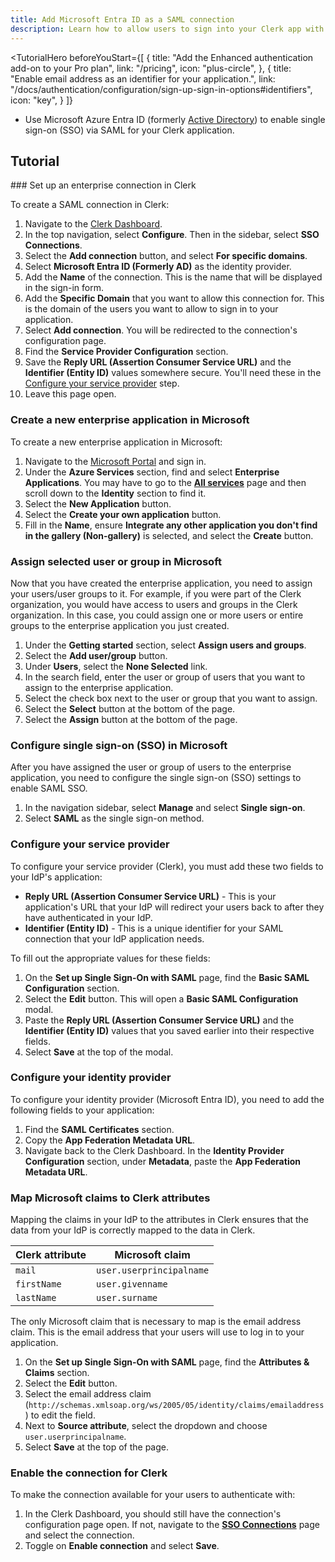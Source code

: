 ```yaml
---
title: Add Microsoft Entra ID as a SAML connection
description: Learn how to allow users to sign into your Clerk app with their Microsoft account using SAML SSO.
---
```


<TutorialHero
  beforeYouStart={[
    {
      title: "Add the Enhanced authentication add-on to your Pro plan",
      link: "/pricing",
      icon: "plus-circle",
    },
    {
      title: "Enable email address as an identifier for your application.",
      link: "/docs/authentication/configuration/sign-up-sign-in-options#identifiers",
      icon: "key",
    }
  ]}
>
  - Use Microsoft Azure Entra ID (formerly [Active Directory](https://learn.microsoft.com/en-us/entra/fundamentals/new-name)) to enable single sign-on (SSO) via SAML for your Clerk application.
</TutorialHero>

## Tutorial

<Steps>
  ### Set up an enterprise connection in Clerk

  To create a SAML connection in Clerk:

  1. Navigate to the [Clerk Dashboard](https://dashboard.clerk.com/last-active?path=user-authentication/sso-connections).
  1. In the top navigation, select **Configure**. Then in the sidebar, select **SSO Connections**.
  1. Select the **Add connection** button, and select **For specific domains**.
  1. Select **Microsoft Entra ID (Formerly AD)** as the identity provider.
  1. Add the **Name** of the connection. This is the name that will be displayed in the sign-in form.
  1. Add the **Specific Domain** that you want to allow this connection for. This is the domain of the users you want to allow to sign in to your application.
  1. Select **Add connection**. You will be redirected to the connection's configuration page.
  1. Find the **Service Provider Configuration** section.
  1. Save the **Reply URL (Assertion Consumer Service URL)** and the **Identifier (Entity ID)** values somewhere secure. You'll need these in the [Configure your service provider](#configure-your-service-provider) step.
  1. Leave this page open.

  ### Create a new enterprise application in Microsoft

  To create a new enterprise application in Microsoft:

  1. Navigate to the [Microsoft Portal](https://azure.microsoft.com/en-us/get-started/azure-portal) and sign in.
  1. Under the **Azure Services** section, find and select **Enterprise Applications**. You may have to go to the [**All services**](https://portal.azure.com/#allservices) page and then scroll down to the **Identity** section to find it.
  1. Select the **New Application** button.
  1. Select the **Create your own application** button.
  1. Fill in the **Name**, ensure **Integrate any other application you don't find in the gallery (Non-gallery)** is selected, and select the **Create** button.

  ### Assign selected user or group in Microsoft

  Now that you have created the enterprise application, you need to assign your users/user groups to it. For example, if you were part of the Clerk organization, you would have access to users and groups in the Clerk organization. In this case, you could assign one or more users or entire groups to the enterprise application you just created.

  1. Under the **Getting started** section, select **Assign users and groups**.
  1. Select the **Add user/group** button.
  1. Under **Users**, select the **None Selected** link.
  1. In the search field, enter the user or group of users that you want to assign to the enterprise application.
  1. Select the check box next to the user or group that you want to assign.
  1. Select the **Select** button at the bottom of the page.
  1. Select the **Assign** button at the bottom of the page.

  ### Configure single sign-on (SSO) in Microsoft

  After you have assigned the user or group of users to the enterprise application, you need to configure the single sign-on (SSO) settings to enable SAML SSO.

  1. In the navigation sidebar, select **Manage** and select **Single sign-on**.
  1. Select **SAML** as the single sign-on method.

  ### Configure your service provider

  To configure your service provider (Clerk), you must add these two fields to your IdP's application:

  - **Reply URL (Assertion Consumer Service URL)** - This is your application's URL that your IdP will redirect your users back to after they have authenticated in your IdP.
  - **Identifier (Entity ID)** - This is a unique identifier for your SAML connection that your IdP application needs.

  To fill out the appropriate values for these fields:

  1. On the **Set up Single Sign-On with SAML** page, find the **Basic SAML Configuration** section.
  1. Select the **Edit** button. This will open a **Basic SAML Configuration** modal.
  1. Paste the **Reply URL (Assertion Consumer Service URL)** and the **Identifier (Entity ID)** values that you saved earlier into their respective fields.
  1. Select **Save** at the top of the modal.

  ### Configure your identity provider

  To configure your identity provider (Microsoft Entra ID), you need to add the following fields to your application:

  1. Find the **SAML Certificates** section.
  1. Copy the **App Federation Metadata URL**.
  1. Navigate back to the Clerk Dashboard. In the **Identity Provider Configuration** section, under **Metadata**, paste the **App Federation Metadata URL**.

  ### Map Microsoft claims to Clerk attributes

  Mapping the claims in your IdP to the attributes in Clerk ensures that the data from your IdP is correctly mapped to the data in Clerk.

  | Clerk attribute | Microsoft claim |
  | - | - |
  | `mail` | `user.userprincipalname` |
  | `firstName` | `user.givenname` |
  | `lastName` | `user.surname` |

  The only Microsoft claim that is necessary to map is the email address claim. This is the email address that your users will use to log in to your application.

  1. On the **Set up Single Sign-On with SAML** page, find the **Attributes & Claims** section.
  1. Select the **Edit** button.
  1. Select the email address claim (`http://schemas.xmlsoap.org/ws/2005/05/identity/claims/emailaddress`) to edit the field.
  1. Next to **Source attribute**, select the dropdown and choose `user.userprincipalname`.
  1. Select **Save** at the top of the page.

  ### Enable the connection for Clerk

  To make the connection available for your users to authenticate with:

  1. In the Clerk Dashboard, you should still have the connection's configuration page open. If not, navigate to the [**SSO Connections**](https://dashboard.clerk.com/last-active?path=user-authentication/sso-connections) page and select the connection.
  1. Toggle on **Enable connection** and select **Save**.
</Steps>
